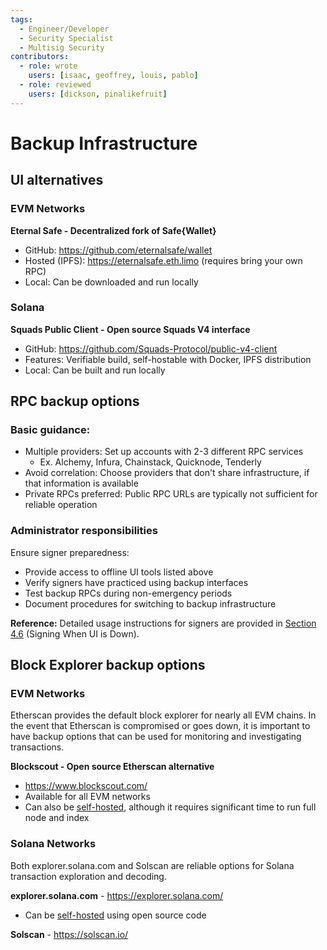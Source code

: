 ```yaml
---
tags:
  - Engineer/Developer
  - Security Specialist
  - Multisig Security
contributors:
  - role: wrote
    users: [isaac, geoffrey, louis, pablo]
  - role: reviewed
    users: [dickson, pinalikefruit]
---
```



<TagProvider>
<TagFilter />

# Backup Infrastructure

<TagList tags={frontmatter.tags} />
<AttributionList contributors={frontmatter.contributors} />

## UI alternatives

### EVM Networks

**Eternal Safe - Decentralized fork of Safe\{Wallet\}**
- GitHub: https://github.com/eternalsafe/wallet
- Hosted (IPFS): https://eternalsafe.eth.limo (requires bring your own RPC)
- Local: Can be downloaded and run locally

### Solana

**Squads Public Client - Open source Squads V4 interface**
- GitHub: https://github.com/Squads-Protocol/public-v4-client
- Features: Verifiable build, self-hostable with Docker, IPFS distribution
- Local: Can be built and run locally

## RPC backup options

### Basic guidance:
- Multiple providers: Set up accounts with 2-3 different RPC services
  - Ex. Alchemy, Infura, Chainstack, Quicknode, Tenderly
- Avoid correlation: Choose providers that don't share infrastructure, if that information is available
- Private RPCs preferred: Public RPC URLs are typically not sufficient for reliable operation

### Administrator responsibilities
Ensure signer preparedness:
- Provide access to offline UI tools listed above
- Verify signers have practiced using backup interfaces
- Test backup RPCs during non-emergency periods
- Document procedures for switching to backup infrastructure

**Reference:** Detailed usage instructions for signers are provided in [Section 4.6](/multisig-for-protocols/signing-when-ui-is-down) (Signing When UI is Down).

## Block Explorer backup options

### EVM Networks
Etherscan provides the default block explorer for nearly all EVM chains. In the event that Etherscan is compromised or goes down, it is important to have backup options that can be used for monitoring and investigating transactions.

**Blockscout - Open source Etherscan alternative**
- https://www.blockscout.com/
- Available for all EVM networks
- Can also be [self-hosted](https://github.com/blockscout/blockscout), although it requires significant time to run full node and index

### Solana Networks
Both explorer.solana.com and Solscan are reliable options for Solana transaction exploration and decoding.

**explorer.solana.com** - https://explorer.solana.com/
- Can be [self-hosted](https://github.com/solana-foundation/explorer) using open source code

**Solscan** - https://solscan.io/

</TagProvider>
<ContributeFooter />